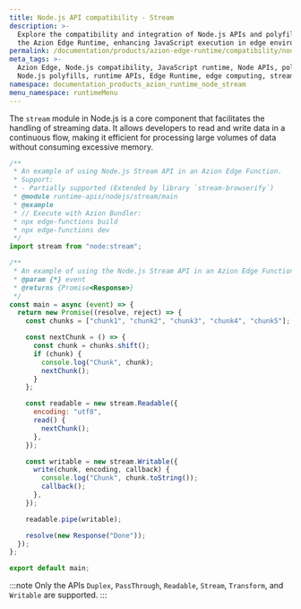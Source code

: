 ```yaml
---
title: Node.js API compatibility - Stream
description: >-
  Explore the compatibility and integration of Node.js APIs and polyfills with
  the Azion Edge Runtime, enhancing JavaScript execution in edge environments.
permalink: /documentation/products/azion-edge-runtime/compatibility/node/stream/
meta_tags: >-
  Azion Edge, Node.js compatibility, JavaScript runtime, Node APIs, polyfills,
  Node.js polyfills, runtime APIs, Edge Runtime, edge computing, stream
namespace: documentation_products_azion_runtime_node_stream
menu_namespace: runtimeMenu
---
```


The `stream` module in Node.js is a core component that facilitates the handling of streaming data. It allows developers to read and write data in a continuous flow, making it efficient for processing large volumes of data without consuming excessive memory.

```javascript
/**
 * An example of using Node.js Stream API in an Azion Edge Function.
 * Support:
 * - Partially supported (Extended by library `stream-browserify`)
 * @module runtime-apis/nodejs/stream/main
 * @example
 * // Execute with Azion Bundler:
 * npx edge-functions build
 * npx edge-functions dev
 */
import stream from "node:stream";

/**
 * An example of using the Node.js Stream API in an Azion Edge Function.
 * @param {*} event
 * @returns {Promise<Response>}
 */
const main = async (event) => {
  return new Promise((resolve, reject) => {
    const chunks = ["chunk1", "chunk2", "chunk3", "chunk4", "chunk5"];

    const nextChunk = () => {
      const chunk = chunks.shift();
      if (chunk) {
        console.log("Chunk", chunk);
        nextChunk();
      }
    };

    const readable = new stream.Readable({
      encoding: "utf8",
      read() {
        nextChunk();
      },
    });

    const writable = new stream.Writable({
      write(chunk, encoding, callback) {
        console.log("Chunk", chunk.toString());
        callback();
      },
    });

    readable.pipe(writable);

    resolve(new Response("Done"));
  });
};

export default main;
```

:::note
Only the APIs `Duplex`, `PassThrough`, `Readable`, `Stream`, `Transform`, and `Writable` are supported.
:::